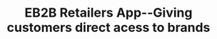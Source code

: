 ---
title: "EB2B Retailers App--Giving customers direct acess to brands"
publishedAt: "2024-04-08"
images:
  - "/images/projects/project-01/cover-06.jpg"
  - "/images/projects/project-01/cover-05.jpg"
  - "/images/projects/project-01/comingsoon- black.jpg"
 
---